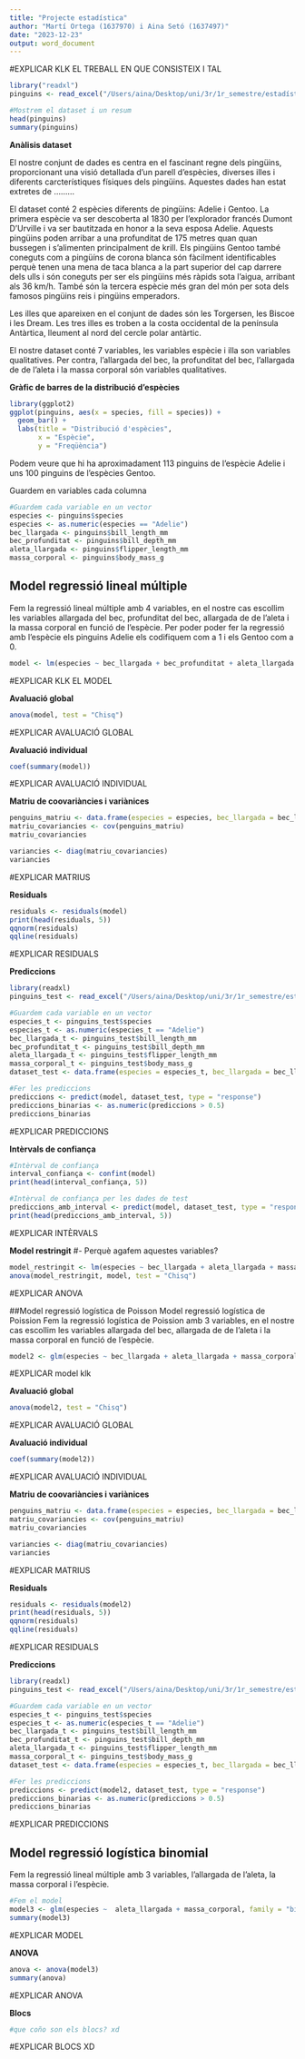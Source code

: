 ```yaml
---
title: "Projecte estadística"
author: "Martí Ortega (1637970) i Aina Setó (1637497)"
date: "2023-12-23"
output: word_document
---
```


#EXPLICAR KLK EL TREBALL EN QUE CONSISTEIX I TAL

```r
library("readxl")
pinguins <- read_excel("/Users/aina/Desktop/uni/3r/1r_semestre/estadística/projecte/pinguins.xlsx")

#Mostrem el dataset i un resum
head(pinguins)
summary(pinguins)
```

**Anàlisis dataset**

El nostre conjunt de dades es centra en el fascinant regne dels pingüins, proporcionant una visió detallada d'un parell d'espècies, diverses illes i diferents carcterístiques físiques dels pingüins. Aquestes dades han estat extretes de ......... 

El dataset conté 2 espècies diferents de pingüins: Adelie i Gentoo.
La primera espècie va ser descoberta al 1830 per l'explorador francés Dumont D'Urville i va ser bautitzada en honor a la seva esposa Adelie. Aquests pingüins poden arribar a una profunditat de 175 metres quan quan bussegen i s'alimenten principalment de krill.
Els pingüins Gentoo també coneguts com a pingüíns de corona blanca són fàcilment identificables perquè tenen una mena de taca blanca a la part superior del cap darrere dels ulls i són coneguts per ser els pingüins més ràpids sota l'aigua, arribant als 36 km/h. També són la tercera espècie més gran del món per sota dels famosos pingüins reis i pingüins emperadors.

Les illes que apareixen en el conjunt de dades són les Torgersen, les Biscoe i les Dream. Les tres illes es troben a la costa occidental de la península Antàrtica, lleument al nord del cercle polar antàrtic.

El nostre dataset conté 7 variables, les variables espècie i illa son variables qualitatives. Per contra, l'allargada del bec, la profunditat del bec, l'allargada de de l'aleta i la massa corporal són variables qualitatives.


**Gràfic de barres de la distribució d'espècies**
```r
library(ggplot2)
ggplot(pinguins, aes(x = species, fill = species)) +
  geom_bar() +
  labs(title = "Distribució d'espècies",
       x = "Espècie",
       y = "Freqüència")
```

Podem veure que hi ha aproximadament 113 pinguins de l'espècie Adelie i uns 100 pinguins de l'espècies Gentoo.

Guardem en variables cada columna
```r
#Guardem cada variable en un vector
especies <- pinguins$species
especies <- as.numeric(especies == "Adelie")
bec_llargada <- pinguins$bill_length_mm
bec_profunditat <- pinguins$bill_depth_mm
aleta_llargada <- pinguins$flipper_length_mm
massa_corporal <- pinguins$body_mass_g
```

## Model regressió lineal múltiple
Fem la regressió lineal múltiple amb 4 variables, en el nostre cas escollim les variables allargada del bec, profunditat del bec, allargada de de l'aleta i la massa corporal en funció de l'espècie. Per poder poder fer la regressió amb l'espècie els pinguins Adelie els codifiquem com a 1 i els Gentoo com a 0.
```r
model <- lm(especies ~ bec_llargada + bec_profunditat + aleta_llargada + massa_corporal)
```
#EXPLICAR KLK EL MODEL

**Avaluació global**
```r
anova(model, test = "Chisq")
```
#EXPLICAR AVALUACIÓ GLOBAL

**Avaluació individual**
```r
coef(summary(model))
```
#EXPLICAR AVALUACIÓ INDIVIDUAL

**Matriu de coovariàncies i variànices**
```r
penguins_matriu <- data.frame(especies = especies, bec_llargada = bec_llargada, bec_profunditat=bec_profunditat, aleta_llargada = aleta_llargada, massa_corporal = massa_corporal)
matriu_covariancies <- cov(penguins_matriu)
matriu_covariancies

variancies <- diag(matriu_covariancies)
variancies
```
#EXPLICAR MATRIUS

**Residuals**
```r
residuals <- residuals(model)
print(head(residuals, 5))
qqnorm(residuals)
qqline(residuals)
```
#EXPLICAR RESIDUALS

**Prediccions**
```r
library(readxl)
pinguins_test <- read_excel("/Users/aina/Desktop/uni/3r/1r_semestre/estadística/projecte/pinguins_test.xlsx")

#Guardem cada variable en un vector
especies_t <- pinguins_test$species
especies_t <- as.numeric(especies_t == "Adelie")
bec_llargada_t <- pinguins_test$bill_length_mm
bec_profunditat_t <- pinguins_test$bill_depth_mm
aleta_llargada_t <- pinguins_test$flipper_length_mm
massa_corporal_t <- pinguins_test$body_mass_g
dataset_test <- data.frame(especies = especies_t, bec_llargada = bec_llargada_t, bec_profunditat=bec_profunditat_t, aleta_llargada = aleta_llargada_t, massa_corporal = massa_corporal_t)

#Fer les prediccions
prediccions <- predict(model, dataset_test, type = "response")
prediccions_binarias <- as.numeric(prediccions > 0.5)
prediccions_binarias
```
#EXPLICAR PREDICCIONS

**Intèrvals de confiança**
```r
#Intèrval de confiança
interval_confiança <- confint(model)
print(head(interval_confiança, 5))

#Intèrval de confiança per les dades de test
prediccions_amb_interval <- predict(model, dataset_test, type = "response", interval = "confidence")
print(head(prediccions_amb_interval, 5))
```
#EXPLICAR INTÈRVALS

**Model restringit**
#- Perquè agafem aquestes variables?
```r
model_restringit <- lm(especies ~ bec_llargada + aleta_llargada + massa_corporal)
anova(model_restringit, model, test = "Chisq")
```
#EXPLICAR ANOVA 

##Model regressió logística de Poisson
Model regressió logística de Poission Fem la regressió logística de Poission amb 3 variables, en el nostre cas escollim les variables allargada del bec, allargada de de l'aleta i la massa corporal en funció de l'espècie.
```r
model2 <- glm(especies ~ bec_llargada + aleta_llargada + massa_corporal, family = "poisson")
```
#EXPLICAR model klk 

**Avaluació global**
```r
anova(model2, test = "Chisq")
```
#EXPLICAR AVALUACIÓ GLOBAL

**Avaluació individual**
```r
coef(summary(model2))
```
#EXPLICAR AVALUACIÓ INDIVIDUAL

**Matriu de coovariàncies i variànices**
```r
penguins_matriu <- data.frame(especies = especies, bec_llargada = bec_llargada, aleta_llargada = aleta_llargada, massa_corporal = massa_corporal)
matriu_covariancies <- cov(penguins_matriu)
matriu_covariancies

variancies <- diag(matriu_covariancies)
variancies
```
#EXPLICAR MATRIUS

**Residuals**
```r
residuals <- residuals(model2)
print(head(residuals, 5))
qqnorm(residuals)
qqline(residuals)
```
#EXPLICAR RESIDUALS

**Prediccions**
```r
library(readxl)
pinguins_test <- read_excel("/Users/aina/Desktop/uni/3r/1r_semestre/estadística/projecte/pinguins_test.xlsx")

#Guardem cada variable en un vector
especies_t <- pinguins_test$species
especies_t <- as.numeric(especies_t == "Adelie")
bec_llargada_t <- pinguins_test$bill_length_mm
bec_profunditat_t <- pinguins_test$bill_depth_mm
aleta_llargada_t <- pinguins_test$flipper_length_mm
massa_corporal_t <- pinguins_test$body_mass_g
dataset_test <- data.frame(especies = especies_t, bec_llargada = bec_llargada_t, bec_profunditat=bec_profunditat_t, aleta_llargada = aleta_llargada_t, massa_corporal = massa_corporal_t)

#Fer les prediccions
prediccions <- predict(model2, dataset_test, type = "response")
prediccions_binarias <- as.numeric(prediccions > 0.5)
prediccions_binarias
```
#EXPLICAR PREDICCIONS

## Model regressió logística binomial
Fem la regressió lineal múltiple amb 3 variables, l'allargada de l'aleta, la massa corporal i l'espècie.
```r
#Fem el model
model3 <- glm(especies ~  aleta_llargada + massa_corporal, family = "binomial")
summary(model3)
```
#EXPLICAR MODEL

**ANOVA**
```r
anova <- anova(model3)
summary(anova)
```
#EXPLICAR ANOVA

**Blocs**
```r
#que coño son els blocs? xd
```
#EXPLICAR BLOCS XD


